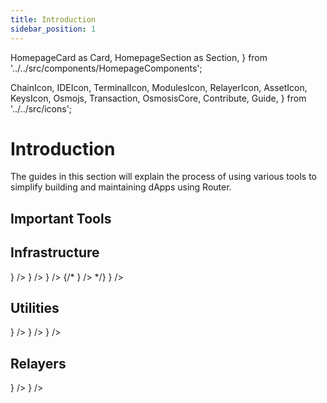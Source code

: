 ```yaml
---
title: Introduction
sidebar_position: 1
---
```

  HomepageCard as Card,
  HomepageSection as Section,
} from '../../src/components/HomepageComponents';

  ChainIcon,
  IDEIcon,
  TerminalIcon,
  ModulesIcon,
  RelayerIcon,
  AssetIcon,
  KeysIcon,
  Osmojs,
  Transaction,
  OsmosisCore,
  Contribute,
  Guide,
} from '../../src/icons';

# Introduction

The guides in this section will explain the process of using various tools to simplify building and maintaining dApps using Router.

 ## Important Tools
 <Section>
  <Card
    title="Router Explorer"
    description="A block explorer to monitor cross-chain transactions."
    to="https://explorer.testnet.routerchain.dev/"
  />
    <Card
    title="Router Faucet"
    description="A tool to get testnet tokens for performing tasks on Testnet."
    to="https://faucet.testnet.routerchain.dev/"
  />
 <Card
    title="Router Station"
    description="A tool to manage contract lifecycle-related processes on the Router chain."
    to="https://station.testnet.routerchain.dev/"
  />
    <Card
    title="Router Hub"
    description="An tool for delegating ROUTE tokens to validators."
    to="https://hub.testnet.routerchain.dev/"
  /> 
      <Card
    title="Router Sandbox"
    description="An easy-to-use prototyping environment for interoperable dApps built using Router."
    to="https://sandbox.testnet.routerchain.dev/"
  />
  </Section>
   
 

 ## Infrastructure
   <Section>
  <Card
    title="Router Scan"
    description="A block explorer for projects to monitor their cross-chain transactions"
    to="/tooling/infra/router-scan"
    icon={<IDEIcon />}
  />
 <Card
    title="Router Station"
    description="A tool to manage contract lifecycle-related processes on the Router chain"
    to="/tooling/infra/router-station"
    icon={<TerminalIcon />}
  />
    <Card
    title="Router Robot"
    description="A cross-chain integration testing framework"
    to="/tooling/infra/category/router-robot"
    icon={<Osmojs />}
  />
    {/* <Card
    title="Relayer"
    description="An entity that relays executable proposals from the Router chain to a target chain"
    to="/tooling/infra/relayer"
    icon={<RelayerIcon />}
  /> */}
      <Card
    title="Router Sandbox"
    description="An easy-to-use prototyping environment for interoperable dApps built using Router"
    to="/tooling/infra/router-sandbox"
    icon={<IDEIcon />}
  />
  </Section>

   ## Utilities
   <Section>
  <Card
    title="Golang SDK"
    description="A Go SDK to interact with the Router chain"
    to="/tooling/installing-prerequisites"
    icon={<IDEIcon />}
  />
 <Card
    title="Typescript SDK"
    description="A TS SDK to interact with the Router chain"
    to="/tooling/router-core/routerd"
    icon={<TerminalIcon />}
  />
    <Card
    title="Router Wasm Bindings"
    description="A Rust crate consisting of wasm bindings to create contracts on the Router chain"
    to="/tooling/router-core/category/router-robot"
    icon={<Osmojs />}
  />
  </Section>

   ## Relayers
   <Section>
  <Card
    title="Overview"
    description="Basics about relayers on the Router chain"
    to="/tooling/relayers"
    icon={<RelayerIcon />}
  />
 <Card
    title="Relayer Guide"
    description="Steps involved in running a relayer"
    to="/tooling/relayers/relayer-guide"
    icon={<RelayerIcon />}
  />
  </Section>